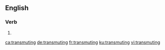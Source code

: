 ==English==

===Verb===
{{head|en|present participle}}

# {{present participle of|transmute|lang=en|nocat=1}}

[[ca:transmuting]]
[[de:transmuting]]
[[fr:transmuting]]
[[ku:transmuting]]
[[vi:transmuting]]